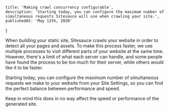     title: 'Making crawl concurrency configurable',
    description: 'Starting today, you can configure the maximum number of simultaneous requests Sitesauce will use when crawling your site.',
    publishedAt: 'May 12th, 2020'
}

When building your static site, Sitesauce crawls your website in order to detect all your pages and assets. To make this process faster, we use multiple processes to visit different parts of your website at the same time. However, there's a limit of what each server can handle, and some people have found the process to be too much for their server, while others would like it to be faster.

Starting today, you can configure the maximum number of simultaneous requests we make to your website from your Site Settings, so you can find the perfect balance between performance and speed.

<Alert>Keep in mind this does in no way affect the speed or performance of the generated site.</Alert>

